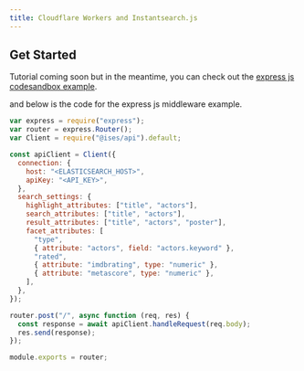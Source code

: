 ```yaml
---
title: Cloudflare Workers and Instantsearch.js
---
```


## Get Started

Tutorial coming soon but in the meantime, you can check out the [express js codesandbox example](https://instantsearch-cloudflare-workers.netlify.com/).

and below is the code for the express js middleware example.

```js
var express = require("express");
var router = express.Router();
var Client = require("@ises/api").default;

const apiClient = Client({
  connection: {
    host: "<ELASTICSEARCH_HOST>",
    apiKey: "<API_KEY>",
  },
  search_settings: {
    highlight_attributes: ["title", "actors"],
    search_attributes: ["title", "actors"],
    result_attributes: ["title", "actors", "poster"],
    facet_attributes: [
      "type",
      { attribute: "actors", field: "actors.keyword" },
      "rated",
      { attribute: "imdbrating", type: "numeric" },
      { attribute: "metascore", type: "numeric" },
    ],
  },
});

router.post("/", async function (req, res) {
  const response = await apiClient.handleRequest(req.body);
  res.send(response);
});

module.exports = router;
```
